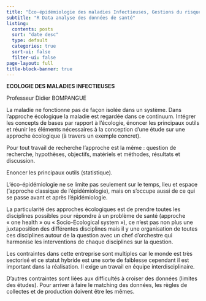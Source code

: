```yaml
---
title: "Éco-épidémiologie des maladies Infectieuses, Gestions du risque et Aléas Naturels"
subtitle: "R Data analyse des données de santé"
listing:
  contents: posts
  sort: "date desc"
  type: default
  categories: true
  sort-ui: false
  filter-ui: false
page-layout: full
title-block-banner: true
---
```


**ECOLOGIE DES MALADIES INFECTIEUSES**

Professeur Didier BOMPANGUE

La maladie ne fonctionne pas de façon isolée dans un système. Dans l’approche écologique la maladie est regardée dans ce continuum. Intégrer les concepts de bases par rapport à l’écologie, énoncer les principaux outils et réunir les éléments nécessaires à la conception d’une étude sur une approche écologique (à travers un exemple concret).

Pour tout travail de recherche l’approche est la même : question de recherche, hypothèses, objectifs, matériels et méthodes, résultats et discussion.

Enoncer les principaux outils (statistique).

L’éco-épidémiologie ne se limite pas seulement sur le temps, lieu et espace (‘approche classique de l’épidémiologie), mais on s’occupe aussi de ce qui se passe avant et après l’épidémiologie.

La particularité des approches écologiques est de prendre toutes les disciplines possibles pour répondre à un problème de santé (approche « one health » ou « Socio-Ecological system »), ce n’est pas non plus une juxtaposition des différentes disciplines mais il y une organisation de toutes ces disciplines autour de la question avec un chef d’orchestre qui harmonise les interventions de chaque disciplines sur la question.

Les contraintes dans cette entreprise sont multiples car le monde est très sectorisé et ce statut hybride est une sorte de faiblesse cependant il est important dans la réalisation. Il exige un travail en équipe interdisciplinaire.

D’autres contraintes sont liées aux difficultés à croiser des données (limites des études). Pour arriver à faire le matching des données, les règles de collectes et de production doivent être les mêmes.
